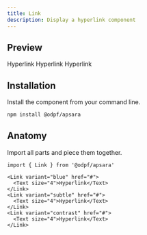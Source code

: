 ```yaml
---
title: Link
description: Display a hyperlink component
---
```

## Preview

<Preview>
  <Flex
    css={{
      alignItems: "center",
      gap: "$3",
    }}
  >
    <Link variant="blue" href="#">
      <Text size="4">Hyperlink</Text>
    </Link>
    <Link variant="subtle" href="#">
      <Text size="4">Hyperlink</Text>
    </Link>
    <Link variant="contrast" href="#">
      <Text size="4">Hyperlink</Text>
    </Link>
  </Flex>
</Preview>

## Installation

Install the component from your command line.

```bash
npm install @odpf/apsara
```


## Anatomy
Import all parts and piece them together.

```tsx outline=true
import { Link } from '@odpf/apsara'

<Link variant="blue" href="#">
  <Text size="4">Hyperlink</Text>
</Link>
<Link variant="subtle" href="#">
  <Text size="4">Hyperlink</Text>
</Link>
<Link variant="contrast" href="#">
  <Text size="4">Hyperlink</Text>
</Link>
```
